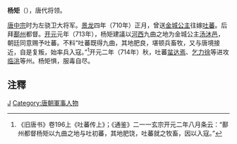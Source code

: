 '''杨矩'''（{{bd|?||?|}}），唐代将领。

[[唐中宗|唐中宗]]时为左骁卫大将军。[[景龙|景龙]]四年（710年）正月，曾送[[金城公主|金城公主]]往嫁[[吐蕃|吐蕃]]。后拜[[鄯州|鄯州]]都督。[[开元|开元]]元年（713年），杨矩建議以[[河西走廊|河西]]九曲之地为金城公主[[汤沐邑|汤沐邑]]，朝廷同意赐予吐蕃。不料“吐蕃既得九曲，其地肥良，堪顿兵畜牧，又与唐境接近，自是复叛，始率兵入寇。”<ref>《旧唐书》卷196上《吐蕃传上》；《通鉴》二一一玄宗开元二年八月条云：“鄯州都督杨矩以九曲之地与吐初蕃，其地肥饶，吐蕃就之牧畜，因以入寇。”</ref>开元二年（714年）秋，吐蕃[[蚠达焉|蚠达焉]]、[[乞力徐|乞力徐]]等进攻[[临洮|临洮]]等州。杨矩惧，服毒自尽。 

== 注釋 ==
{{reflist}}

{{唐朝人小作品}}
{{DEFAULTSORT:Y杨}}
[[Category:杨姓|J]]
[[Category:唐朝軍事人物|Category:唐朝軍事人物]]